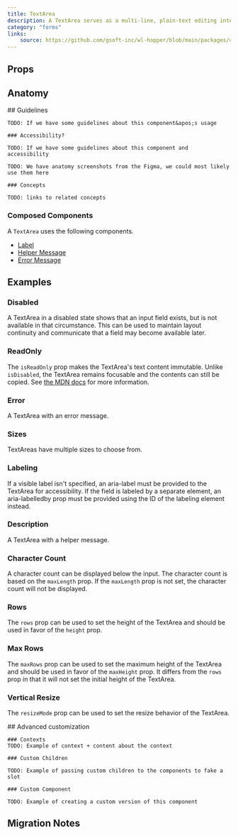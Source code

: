 ```yaml
---
title: TextArea
description: A TextArea serves as a multi-line, plain-text editing interface, ideal for accommodating substantial amounts of free-form text input from users.
category: "forms"
links:
    source: https://github.com/gsoft-inc/wl-hopper/blob/main/packages/components/src/inputs/src/TextArea.tsx
---
```


<Example src="inputs/docs/textArea/preview" isOpen />

## Props

<PropTable component="TextArea" />

## Anatomy

<FeatureFlag flag="next">
    ## Guidelines

    TODO: If we have some guidelines about this component&apos;s usage

    ### Accessibility?

    TODO: If we have some guidelines about this component and accessibility
</FeatureFlag>

<FeatureFlag flag="rc">

    TODO: We have anatomy screenshots from the Figma, we could most likely use them here

    ### Concepts

    TODO: links to related concepts
</FeatureFlag>

### Composed Components

A `TextArea` uses the following components.

- [Label](./Label)
- [Helper Message](./HelperMessage)
- [Error Message](./ErrorMessage)

## Examples

### Disabled
A TextArea in a disabled state shows that an input field exists, but is not available in that circumstance. This can be used to maintain layout continuity and communicate that a field may become available later.

<Example src="inputs/docs/textArea/disabled" />

### ReadOnly
The `isReadOnly` prop makes the TextArea's text content immutable. Unlike `isDisabled`, the TextArea remains focusable and the contents can still be copied. See [the MDN docs](https://developer.mozilla.org/en-US/docs/Web/HTML/Attributes/readonly) for more information.

<Example src="inputs/docs/textArea/readOnly" />

### Error
A TextArea with an error message.

<Example src="inputs/docs/textArea/error" />

### Sizes
TextAreas have multiple sizes to choose from.

<Example src="inputs/docs/textArea/sizes" />

### Labeling
If a visible label isn't specified, an aria-label must be provided to the TextArea for accessibility. If the field is labeled by a separate element, an aria-labelledby prop must be provided using the ID of the labeling element instead.

<Example src="inputs/docs/textArea/labeling" />

### Description
A TextArea with a helper message.

<Example src="inputs/docs/textArea/description" />

### Character Count
A character count can be displayed below the input.
The character count is based on the `maxLength` prop.
If the `maxLength` prop is not set, the character count will not be displayed.

<Example src="inputs/docs/textArea/characterCount" />

### Rows
The `rows` prop can be used to set the height of the TextArea and should be used in favor of the `height` prop.

<Example src="inputs/docs/textArea/rows" />

### Max Rows
The `maxRows` prop can be used to set the maximum height of the TextArea and should be used in favor of the `maxHeight` prop.
It differs from the `rows` prop in that it will not set the initial height of the TextArea.

<Example src="inputs/docs/textArea/maxRows" />

### Vertical Resize
The `resizeMode` prop can be used to set the resize behavior of the TextArea.

<Example src="inputs/docs/textArea/verticalResize" />

<FeatureFlag flag="next">
    ## Advanced customization

    ### Contexts
    TODO: Example of context + content about the context

    ### Custom Children

    TODO: Example of passing custom children to the components to fake a slot

    ### Custom Component

    TODO: Example of creating a custom version of this component
</FeatureFlag>

## Migration Notes

<MigrateGuide src="inputs/docs/migration-notes-text-area" />